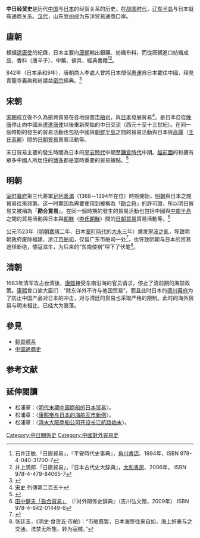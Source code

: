 '''中日经贸史'''是历代[[中国|中国]]与[[日本|日本]]的经贸关系的历史。在[[战国时代|战国时代]]，[[辽东半岛|辽东半岛]]与日本就有通商关系。[[汉代|汉代]]，山东[[登州|登州]]成为东洋贸易通商口岸。

==唐朝==
{{main|唐日贸易|遣唐使}}
根据[[遣唐使|遣唐使]]的紀錄，日本主要向[[唐朝|唐朝]]輸出銀礦、紡織布料，而從唐朝進口紡織成品、香料（唐辛子）、中藥、佛具、經典書籍<ref>石井正敏.「日唐貿易」，『平安時代史事典』，[[角川書店|角川書店]]、1994年，ISBN 978-4-040-31700-7</ref><ref>井上満郎.「日唐貿易」，『日本古代史大辞典』，[[大和書房|大和書房]]、2006年， ISBN 978-4-479-84065-7</ref>。

842年（日本承和9年），唐朝商人李處人曾將日本僧侶[[恵運|恵運]]自日本載往中國，拜見青龍寺義眞和尚請益[[密宗|密宗]]經典。<ref>{{cite web | url=http://www.chisan.or.jp/chisanha/center/forum/detail/id=106 | title=遣唐使と真言宗の伝来 | publisher=総本山智積院 | date=2010-09-07 | accessdate=2014-08-16 | author=森 公章 | language=ja | quote=安祥寺を開いた恵運(えうん)も實恵の勧めによって大唐商客李處人の船に乗って恵果の後、青龍寺を継いだ義真(ぎしん)和尚の元に密教を勉強しに行くという話があり、真言宗は實恵を中心に様々な方法で中国の密教を取り入れようとしていました。 | archive-url=https://web.archive.org/web/20140819083532/http://www.chisan.or.jp/chisanha/center/forum/detail/id=106 | archive-date=2014-08-19 | dead-url=yes }}</ref>

==宋朝==
{{main|宋日贸易}}
[[宋朝|宋朝]]成立後不久為振興貿易在各地設置[[市舶司|市舶司]]，與[[日本|日本]]發展貿易<ref>[[宋史|宋史]] 列傳第二百五十</ref>。是日本自從[[晚唐|晚唐]]停止向中國派遣[[遣唐使|遣唐使]]以後重新開始的中日交流（西元十至十三世紀）。在同一個時期的發生的貿易活動也包括中國與[[朝鮮半島|朝鮮半島]]之間的貿易活動與日本與[[高麗|高麗]]（[[王氏高麗|王氏高麗]]）間的[[日朝貿易|日朝貿易]]貿易活動等。

宋日貿易主要的發生時間為日本的[[平安時代|平安時代]]中期至[[鎌倉時代|鎌倉時代]]中期。[[越前國|越前國]]的{{Tsl|ja|敦賀港|敦賀港|敦賀}}和擁有眾多中國人所居住的[[博多|博多]]都是當時重要的貿易據點。<ref>{{cite book|author1=王东|title=中日千年错看史|publisher=北京大学邓小平理论研究中心}}</ref>

==明朝==
{{main|明日贸易|遣明使|宁波之乱}}
[[室町幕府|室町幕府]]第三代將軍[[足利義滿|足利義滿]]（1368－1394年在位）時期開始，[[明朝|明朝]]與日本之間貿易往來频繁。这一时期因為需要使用到被稱為「[[勘合符|勘合符]]」的許可證，所以明日貿易又被稱為「'''勘合貿易'''」。在同一個時期的發生的貿易活動也包括中國與[[中南半島|中南半島]]之間的貿易活動與日本與[[朝鮮|朝鮮]]（[[李氏朝鮮|李氏朝鮮]]）間的[[日朝貿易|日朝貿易]]貿易活動等。<ref>[http://lib.city.nagasaki.nagasaki.jp/cgi-bin/Srefsvis.sh?ksno=1371653&kgrn=0&zkr=on&p_mode=1&idx=1 田中健夫「勘合貿易」] {{Webarchive|url=https://archive.is/20121227222257/http://lib.city.nagasaki.nagasaki.jp/cgi-bin/Srefsvis.sh?ksno=1371653&kgrn=0&zkr=on&p_mode=1&idx=1 |date=2012-12-27 }}（『対外関係史辞典』（吉川弘文館，2009年） ISBN 978-4-642-01449-6</ref>

公元1523年（[[明朝|明朝]][[嘉靖|嘉靖]]二年、日本[[室町時代|室町時代]]的[[大永|大永]]三年）爆发[[寧波之亂|寧波之亂]]，导致明朝政府废除福建、浙江[[市舶司|市舶司]]，仅留广东市舶司一处<ref>{{cite journal | title =《略论明代对外贸易与银本位、货币财政制度》 | author =梅新育 | journal = 《学术研究》 | volume =1999-2 }}</ref>，也导致明朝与日本的贸易途径断绝，倭寇滋生，为后来的“东南倭祸”埋下了伏笔<ref>张廷玉，《明史·食货五·市舶》：“市舶既罢，日本海贾往来自如，海上奸豪与之交通，法禁无所施，转为寇贼。”</ref>。
==清朝==
1683年清军攻占台湾後，[[康熙|康熙]]接受东南沿海的官员请求，停止了清前期的海禁政策。[[康熙|康熙]]曾口谕大臣们：“除东洋外不许与他国贸易”。而且此时日本的[[德川幕府|德川幕府]]为了防止中国产品对日本的冲击，对与清廷的贸易也采取严格的限制。此时的海外贸易与明末相比，已经大为衰落。
== 參見 ==
*[[朝貢體系|朝貢體系]]
*[[中国通商史|中国通商史]]

==参考文献==
{{reflist|2}}
==延伸閱讀==
*松浦章：〈[https://web.archive.org/web/20180225210528/http://www.nssd.org/articles/article_read.aspx?id=662396428 明代末期中国商船的日本贸易]〉。
*松浦章：〈[http://www.nssd.org/articles/article_read.aspx?id=1002715973 康熙帝与日本的海舶互市新例]{{Wayback|url=http://www.nssd.org/articles/article_read.aspx?id=1002715973 |date=20180225210530 }}〉。
*松浦章：〈[http://www.nssd.org/articles/article_read.aspx?id=1002595880 清末大阪商船公司开设长江航路始末]{{Wayback|url=http://www.nssd.org/articles/article_read.aspx?id=1002595880 |date=20180225210316 }}〉。
[[Category:中日關係史|Category:中日關係史]]
[[Category:中國對外貿易史|Category:中國對外貿易史]]